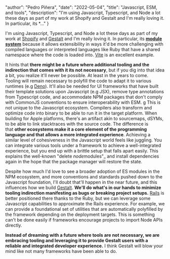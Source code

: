 
  "author": "Pedro Piñera",
  "date": "2022-05-04",
  "title": "Javascript, ESM, and tools",
  "description": "I'm using Javascript, Typescript, and Node a lot these days as part of my work at Shopify and Gestalt and I'm really loving it. In particular, its *..."
}




I'm using Javascript, Typescript, and Node a lot these days as part of my work at [Shopify](https://shopify.com/) and [Gestalt](https://gestaltjs.org/) and I'm really loving it. In particular, its **[module system](https://hacks.mozilla.org/2018/03/es-modules-a-cartoon-deep-dive/)** because it allows extensibility in ways it'd be more challenging with compiled languages or interpreted languages like Ruby that have a shared namespace where the code is loaded into. [Vite](https://vitejs.dev/) is an excellent example.

It hints that **there might be a future where additional tooling and the indirection that comes with it its not necessary**, but if you dig into that idea a bit, you realize it'll never be possible. At least in the years to come. Tooling will remain necessary to polyfill the code to adapt it to various runtimes (e.g [Deno](https://deno.land/)). It'll also be needed for UI frameworks that have built their template solutions upon Javascript (e.g JSX), remove type annotations from Typescript code, and accommodate NPM packages that don't comply with CommonJS conventions to ensure interoperability with ESM.
g
This is not unique to the Javascript ecosystem. Compilers also transform and optimize code into binary to be able to run it in the target platform. When building for Apple platforms, there's an artifact akin to sourcemaps, dSYMs, to be able to link stacktraces with the source code. The difference is that **other ecosystems make it a core element of the programming language and that allows a more integrated experience**. Achieving a similar level of cohesiveness in the Javascript world feels like juggling. You can integrate various tools under a framework to achieve a well-integrated experience, but you end up with a brittle setup that falls apart easily. This explains the well-known "delete *node*modules"_ and install dependencies again in the hope that the package manager will restore the state.

Despite how much I'd love to see a broader adoption of ES modules in the NPM ecosystem, and more conventions and standards pushed down to the Javascript foundation, I'll doubt that'll happen in the near future, and this influences how we build [Gestalt](https://gestaltjs.org/). **We'll do what's in our hands to minimize tooling indirection manifesting as bugs or breaking project setups.** [Rails](https://rubyonrails.org/) is better positioned there thanks to the Ruby, but we can leverage some Javascript capabilities to approximate the Rails experience. For example, we can provide a foundational set of utilities that are automatically polyfilled by the framework depending on the deployment targets. This is something can't be done easily if frameworks encourage projects to import Node APIs directly.

**Instead of dreaming with a future where tools are not necessary, we are embracing tooling and leveraging it to provide Gestalt users with a reliable and integrated developer experience.** I think Gestalt will blow your mind like not many frameworks have been able to do.
    